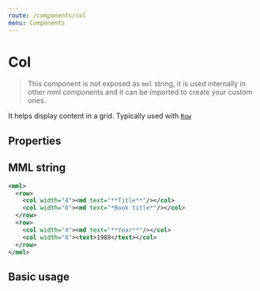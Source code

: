 ```yaml
---
route: /components/col
menu: Components
---
```



# Col

> This component is not exposed as `mml` string, it is used internally in other mml components and it can be imported to create your custom ones.

It helps display content in a grid. Typically used with [`Row`](/components/row)

## Properties

<Props of={Col} />

## MML string

```xml
<mml>
  <row>
    <col width="4"><md text="**Title**"/></col>
    <col width="8"><md text="*Book title*"/></col>
  </row>
  <row>
    <col width="4"><md text="**Year**"/></col>
    <col width="8"><text>1988</text></col>
  </row>
</mml>
```

## Basic usage

<Playground>
  <Row>
    <Col width="4">
      <MD text="**Title**"/>
    </Col>
    <Col width="8">
      <MD text="**Year**"/>
    </Col>
  </Row>
  <Row>
    <Col width="4">
      <MD text="*Book title*"/>
    </Col>
    <Col width="8">
      <Text text="1988"/>
    </Col>
  </Row>
</Playground>
